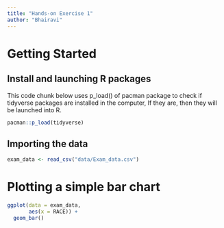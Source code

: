 ```yaml
---
title: "Hands-on Exercise 1"
author: "Bhairavi"
---
```


# Getting Started

## Install and launching R packages

This code chunk below uses p_load() of pacman package to check if tidyverse packages are installed in the computer, If they are, then they will be launched into R.

```r
pacman::p_load(tidyverse)
```

## Importing the data

```r
exam_data <- read_csv("data/Exam_data.csv")
```

# Plotting a simple bar chart

```r
ggplot(data = exam_data, 
       aes(x = RACE)) +
  geom_bar()
```

